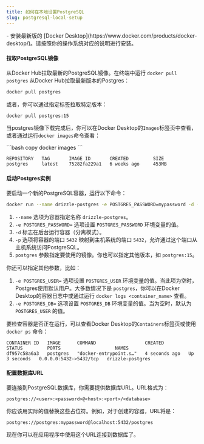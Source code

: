 ```yaml
---
title: 如何在本地设置PostgreSQL
slug: postgresql-local-setup
---
```



<Prerequisites>
- 安装最新版的 [Docker Desktop](https://www.docker.com/products/docker-desktop/)。请按照你的操作系统对应的说明进行安装。
</Prerequisites>

<Steps>

#### 拉取PostgreSQL镜像

从Docker Hub拉取最新的PostgreSQL镜像。在终端中运行 `docker pull postgres` 从Docker Hub拉取最新版本的Postgres：

```bash copy
docker pull postgres
```

或者，你可以通过指定标签拉取特定版本：

```bash copy
docker pull postgres:15
```

当postgres镜像下载完成后，你可以在Docker Desktop的`Images`标签页中查看，或者通过运行`docker images`命令查看：

<Section>
```bash copy
docker images
```

```plaintext
REPOSITORY   TAG       IMAGE ID       CREATED         SIZE
postgres     latest    75282fa229a1   6 weeks ago     453MB
```
</Section>

#### 启动Postgres实例

要启动一个新的PostgreSQL容器，运行以下命令：

```bash copy
docker run --name drizzle-postgres -e POSTGRES_PASSWORD=mypassword -d -p 5432:5432 postgres
```

1. `--name` 选项为容器指定名称 `drizzle-postgres`。
2. `-e POSTGRES_PASSWORD=` 选项设置 `POSTGRES_PASSWORD` 环境变量的值。
3. `-d` 标志在后台运行容器（分离模式）。
4. `-p` 选项将容器的端口 `5432` 映射到主机系统的端口 `5432`，允许通过这个端口从主机系统访问PostgreSQL。
5. `postgres` 参数指定要使用的镜像。你也可以指定其他版本，如 `postgres:15`。

你还可以指定其他参数，比如：

1. `-e POSTGRES_USER=` 选项设置 `POSTGRES_USER` 环境变量的值。当此项为空时，Postgres使用默认用户。大多数情况下是 `postgres`，你可以在Docker Desktop的容器日志中或通过运行 `docker logs <container_name>` 查看。
2. `-e POSTGRES_DB=` 选项设置 `POSTGRES_DB` 环境变量的值。当为空时，默认为 `POSTGRES_USER` 的值。

要检查容器是否正在运行，可以查看Docker Desktop的`Containers`标签页或使用 `docker ps` 命令：

```plaintext
CONTAINER ID   IMAGE      COMMAND                  CREATED         STATUS         PORTS                    NAMES
df957c58a6a3   postgres   "docker-entrypoint.s…"   4 seconds ago   Up 3 seconds   0.0.0.0:5432->5432/tcp   drizzle-postgres
```

#### 配置数据库URL

要连接到PostgreSQL数据库，你需要提供数据库URL。URL格式为：

```plaintext
postgres://<user>:<password>@<host>:<port>/<database>
```

你应该用实际的值替换这些占位符。例如，对于创建的容器，URL将是：

```plaintext
postgres://postgres:mypassword@localhost:5432/postgres
```

现在你可以在应用程序中使用这个URL连接到数据库了。
</Steps>
